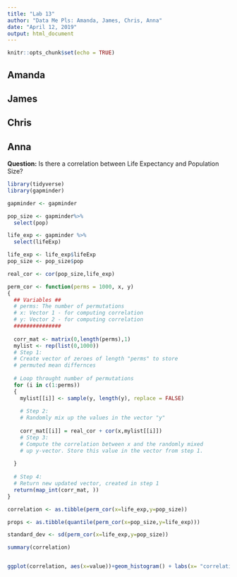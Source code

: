 ---
title: "Lab 13"
author: "Data Me Pls: Amanda, James, Chris, Anna"
date: "April 12, 2019"
output: html_document
---

```{r setup, include=FALSE}
knitr::opts_chunk$set(echo = TRUE)
```


## Amanda

## James

## Chris

## Anna

__Question:__ Is there a correlation between Life Expectancy and Population Size?
```{r, Eval=FALSE}
library(tidyverse)
library(gapminder)

gapminder <- gapminder

pop_size <- gapminder%>%
  select(pop)

life_exp <- gapminder %>%
  select(lifeExp)

life_exp <- life_exp$lifeExp
pop_size <- pop_size$pop

real_cor <- cor(pop_size,life_exp)

perm_cor <- function(perms = 1000, x, y)
{
  ## Variables ##
  # perms: The number of permutations 
  # x: Vector 1 - for computing correlation
  # y: Vector 2 - for computing correlation
  ###############
  
  corr_mat <- matrix(0,length(perms),1)
  mylist <- rep(list(0,1000))
  # Step 1:
  # Create vector of zeroes of length "perms" to store
  # permuted mean differnces
  
  # Loop throught number of permutations
  for (i in c(1:perms))
  {
    mylist[[i]] <- sample(y, length(y), replace = FALSE)
    
    # Step 2:
    # Randomly mix up the values in the vector "y"
    
    corr_mat[[i]] = real_cor + cor(x,mylist[[i]])
    # Step 3:
    # Compute the correlation between x and the randomly mixed
    # up y-vector. Store this value in the vector from step 1.
    
  }
  
  # Step 4:
  # Return new updated vector, created in step 1
  return(map_int(corr_mat, ))
}

correlation <- as.tibble(perm_cor(x=life_exp,y=pop_size))

props <- as.tibble(quantile(perm_cor(x=pop_size,y=life_exp)))

standard_dev <- sd(perm_cor(x=life_exp,y=pop_size))

summary(correlation)


ggplot(correlation, aes(x=value))+geom_histogram() + labs(x= "correlation", y = "count", title = "correlation between GDP per capita and life expectency")+ geom_vline(xintercept = real_cor, col = "Blue")
```
